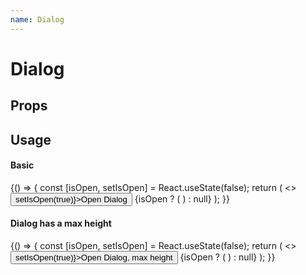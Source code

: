 ```yaml
---
name: Dialog
---
```



# Dialog

## Props

<PropsTable of={Dialog} />

## Usage

#### Basic

<Playground>
  {() => {
    const [isOpen, setIsOpen] = React.useState(false);
    return (
      <>
        <Button onClick={() => setIsOpen(true)}>Open Dialog</Button>
        {isOpen ? (
          <Dialog onClose={() => setIsOpen(false)}>
            Basic dialog
          </Dialog>
        ) : null}
      </>
    );
  }}

</Playground>

#### Dialog has a max height

<Playground>
  {() => {
    const [isOpen, setIsOpen] = React.useState(false);
    return (
      <>
        <Button onClick={() => setIsOpen(true)}>Open Dialog, max height</Button>
        {isOpen ? (
          <Dialog onClose={() => setIsOpen(false)} style={{ overflow: 'auto' }}>
            <div style={{ height: 1200 }}>Now you see me</div>
            <div style={{ height: 1200 }}>Lots more content</div>
          </Dialog>
        ) : null}
      </>
    );
  }}
</Playground>
